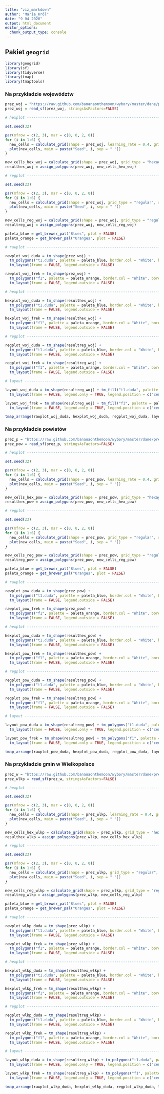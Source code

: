 ```yaml
---
title: "viz_markdown"
author: "Maria_Król"
date: "9 04 2020"
output: html_document
editor_options: 
  chunk_output_type: console
---
```


## Pakiet `geogrid`

```r

library(geogrid)
library(sf)
library(tidyverse)
library(tmap)
library(tmaptools)

```

### Na przykładzie województw
```r

prez_woj = "https://raw.github.com/bananaonthemoon/wybory/master/dane/prez_woj.gpkg"
prez_woj = read_sf(prez_woj, stringsAsFactors=FALSE)

```

```r

# hexplot -----------------------------------------------------------------

set.seed(32)

par(mfrow = c(2, 3), mar = c(0, 0, 2, 0))
for (i in 1:6) {
  new_cells = calculate_grid(shape = prez_woj, learning_rate = 0.4, grid_type = "hexagonal", seed = i)
  plot(new_cells, main = paste("Seed", i, sep = " "))
}

new_cells_hex_woj = calculate_grid(shape = prez_woj, grid_type = "hexagonal", seed = 2)
resulthex_woj = assign_polygons(prez_woj, new_cells_hex_woj)

```

```r

# regplot -----------------------------------------------------------------

set.seed(23)

par(mfrow = c(2, 3), mar = c(0, 0, 2, 0))
for (i in 1:6) {
  new_cells = calculate_grid(shape = prez_woj, grid_type = "regular", seed = i)
  plot(new_cells, main = paste("Seed", i, sep = " "))
}

new_cells_reg_woj = calculate_grid(shape = prez_woj, grid_type = "regular", seed = 2)
resultreg_woj = assign_polygons(prez_woj, new_cells_reg_woj)

```

```r

paleta_blue = get_brewer_pal("Blues", plot = FALSE)
paleta_orange = get_brewer_pal("Oranges", plot = FALSE)

```

```r

# rawplot -----------------------------------------------------------------

rawplot_woj_duda = tm_shape(prez_woj) + 
  tm_polygons("t1.duda", palette = paleta_blue, border.col = "White", border.alpha = 0.3, legend.show = FALSE) +
  tm_layout(frame = FALSE, legend.outside = FALSE)

rawplot_woj_frek = tm_shape(prez_woj) + 
  tm_polygons("f1", palette = paleta_orange, border.col = "White", border.alpha = 0.3, legend.show = FALSE) +
  tm_layout(frame = FALSE, legend.outside = FALSE)

```

```r

# hexplot -----------------------------------------------------------------

hexplot_woj_duda = tm_shape(resulthex_woj) + 
  tm_polygons("t1.duda", palette = paleta_blue, border.col = "White", border.alpha = 0.3, legend.show = FALSE) +
  tm_layout(frame = FALSE, legend.outside = FALSE)

hexplot_woj_frek = tm_shape(resulthex_woj) + 
  tm_polygons("f1", palette = paleta_orange, border.col = "White", border.alpha = 0.3, legend.show = FALSE) +
  tm_layout(frame = FALSE, legend.outside = FALSE)

```

```r

# regplot -----------------------------------------------------------------

regplot_woj_duda = tm_shape(resultreg_woj) + 
  tm_polygons("t1.duda", palette = paleta_blue, border.col = "White", border.alpha = 0.3, legend.show = FALSE) +
  tm_layout(frame = FALSE, legend.outside = FALSE)

regplot_woj_frek = tm_shape(resultreg_woj) + 
  tm_polygons("f1", palette = paleta_orange, border.col = "White", border.alpha = 0.3, legend.show = FALSE) +
  tm_layout(frame = FALSE, legend.outside = FALSE)

```

```r
# layout -----------------------------------------------------------------

layout_woj_duda = tm_shape(resultreg_woj) + tm_fill("t1.duda", palette = paleta_blue) +
  tm_layout(frame = FALSE, legend.only = TRUE, legend.position = c("center", "center"))

layout_woj_frek = tm_shape(resultreg_woj) + tm_fill("f1", palette = paleta_orange) +
  tm_layout(frame = FALSE, legend.only = TRUE, legend.position = c("center", "center"))

```

```r

tmap_arrange(rawplot_woj_duda, hexplot_woj_duda, regplot_woj_duda, layout_woj_duda, rawplot_woj_frek, hexplot_woj_frek, regplot_woj_frek, layout_woj_frek, nrow = 2)

```

### Na przykładzie powiatów
```r

prez_p = "https://raw.github.com/bananaonthemoon/wybory/master/dane/prez_powiaty.gpkg"
prez_pow = read_sf(prez_p, stringsAsFactors=FALSE)

```

```r

# hexplot -----------------------------------------------------------------

set.seed(32)

par(mfrow = c(2, 3), mar = c(0, 0, 2, 0))
for (i in 1:6) {
  new_cells = calculate_grid(shape = prez_pow, learning_rate = 0.4, grid_type = "hexagonal", seed = i)
  plot(new_cells, main = paste("Seed", i, sep = " "))
}

new_cells_hex_pow = calculate_grid(shape = prez_pow, grid_type = "hexagonal", seed = 2)
resulthex_pow = assign_polygons(prez_pow, new_cells_hex_pow)

```

```r

# regplot -----------------------------------------------------------------

set.seed(23)

par(mfrow = c(2, 3), mar = c(0, 0, 2, 0))
for (i in 1:6) {
  new_cells = calculate_grid(shape = prez_pow, grid_type = "regular", seed = i)
  plot(new_cells, main = paste("Seed", i, sep = " "))
}

new_cells_reg_pow = calculate_grid(shape = prez_pow, grid_type = "regular", seed = 2)
resultreg_pow = assign_polygons(prez_pow, new_cells_reg_pow)

```

```r

paleta_blue = get_brewer_pal("Blues", plot = FALSE)
paleta_orange = get_brewer_pal("Oranges", plot = FALSE)

```

```r

# rawplot -----------------------------------------------------------------

rawplot_pow_duda = tm_shape(prez_pow) + 
  tm_polygons("t1.duda", palette = paleta_blue, border.col = "White", border.alpha = 0.3, legend.show = FALSE) +
  tm_layout(frame = FALSE, legend.outside = FALSE)

rawplot_pow_frek = tm_shape(prez_pow) + 
  tm_polygons("f1", palette = paleta_orange, border.col = "White", border.alpha = 0.3, legend.show = FALSE) +
  tm_layout(frame = FALSE, legend.outside = FALSE)

```

```r

# hexplot -----------------------------------------------------------------

hexplot_pow_duda = tm_shape(resulthex_pow) +
  tm_polygons("t1.duda", palette = paleta_blue, border.col = "White", border.alpha = 0.3, legend.show = FALSE) +
  tm_layout(frame = FALSE, legend.outside = FALSE)

hexplot_pow_frek = tm_shape(resulthex_pow) + 
  tm_polygons("f1", palette = paleta_orange, border.col = "White", border.alpha = 0.3, legend.show = FALSE) +
  tm_layout(frame = FALSE, legend.outside = FALSE)

```

```r

# regplot -----------------------------------------------------------------

regplot_pow_duda = tm_shape(resultreg_pow) + 
  tm_polygons("t1.duda", palette = paleta_blue, border.col = "White", border.alpha = 0.3, legend.show = FALSE) +
  tm_layout(frame = FALSE, legend.outside = FALSE)

regplot_pow_frek = tm_shape(resultreg_pow) + 
  tm_polygons("f1", palette = paleta_orange, border.col = "White", border.alpha = 0.3, legend.show = FALSE) +
  tm_layout(frame = FALSE, legend.outside = FALSE)

```

```r
# layout -----------------------------------------------------------------

layout_pow_duda = tm_shape(resultreg_pow) + tm_polygons("t1.duda", palette = paleta_blue) +
  tm_layout(frame = FALSE, legend.only = TRUE, legend.position = c("center", "center"))

layout_pow_frek = tm_shape(resultreg_pow) + tm_polygons("f1", palette = paleta_orange) +
  tm_layout(frame = FALSE, legend.only = TRUE, legend.position = c("center", "center"))

```

```r

tmap_arrange(rawplot_pow_duda, hexplot_pow_duda, regplot_pow_duda, layout_pow_duda, rawplot_pow_frek, hexplot_pow_frek, regplot_pow_frek, layout_pow_frek, nrow = 2)

```
### Na przykładzie gmin w Wielkopolsce
```r

prez_w = "https://raw.github.com/bananaonthemoon/wybory/master/dane/prez_wlkp.gpkg"
prez_wlkp = read_sf(prez_w, stringsAsFactors=FALSE)

```

```r

# hexplot -----------------------------------------------------------------

set.seed(32)

par(mfrow = c(2, 3), mar = c(0, 0, 2, 0))
for (i in 1:6) {
  new_cells = calculate_grid(shape = prez_wlkp, learning_rate = 0.4, grid_type = "hexagonal", seed = i)
  plot(new_cells, main = paste("Seed", i, sep = " "))
}

new_cells_hex_wlkp = calculate_grid(shape = prez_wlkp, grid_type = "hexagonal", seed = 2)
resulthex_wlkp = assign_polygons(prez_wlkp, new_cells_hex_wlkp)

```

```r

# regplot -----------------------------------------------------------------

set.seed(23)

par(mfrow = c(2, 3), mar = c(0, 0, 2, 0))
for (i in 1:6) {
  new_cells = calculate_grid(shape = prez_wlkp, grid_type = "regular", seed = i)
  plot(new_cells, main = paste("Seed", i, sep = " "))
}

new_cells_reg_wlkp = calculate_grid(shape = prez_wlkp, grid_type = "regular", seed = 2)
resultreg_wlkp = assign_polygons(prez_wlkp, new_cells_reg_wlkp)

```

```r

paleta_blue = get_brewer_pal("Blues", plot = FALSE)
paleta_orange = get_brewer_pal("Oranges", plot = FALSE)

```

```r

# rawplot -----------------------------------------------------------------

rawplot_wlkp_duda = tm_shape(prez_wlkp) + 
  tm_polygons("t1.duda", palette = paleta_blue, border.col = "White", border.alpha = 0.3, legend.show = FALSE) +
  tm_layout(frame = FALSE, legend.outside = FALSE)

rawplot_wlkp_frek = tm_shape(prez_wlkp) + 
  tm_polygons("f1", palette = paleta_orange, border.col = "White", border.alpha = 0.3, legend.show = FALSE) +
  tm_layout(frame = FALSE, legend.outside = FALSE)

```

```r

# hexplot -----------------------------------------------------------------

hexplot_wlkp_duda = tm_shape(resulthex_wlkp) +
  tm_polygons("t1.duda", palette = paleta_blue, border.col = "White", border.alpha = 0.3, legend.show = FALSE) +
  tm_layout(frame = FALSE, legend.outside = FALSE)

hexplot_wlkp_frek = tm_shape(resulthex_wlkp) + 
  tm_polygons("f1", palette = paleta_orange, border.col = "White", border.alpha = 0.3, legend.show = FALSE) +
  tm_layout(frame = FALSE, legend.outside = FALSE)

```

```r

# regplot -----------------------------------------------------------------

regplot_wlkp_duda = tm_shape(resultreg_wlkp) + 
  tm_polygons("t1.duda", palette = paleta_blue, border.col = "White", border.alpha = 0.3, legend.show = FALSE) +
  tm_layout(frame = FALSE, legend.outside = FALSE)

regplot_wlkp_frek = tm_shape(resultreg_wlkp) + 
  tm_polygons("f1", palette = paleta_orange, border.col = "White", border.alpha = 0.3, legend.show = FALSE) +
  tm_layout(frame = FALSE, legend.outside = FALSE)

```

```r
# layout -----------------------------------------------------------------

layout_wlkp_duda = tm_shape(resultreg_wlkp) + tm_polygons("t1.duda", palette = paleta_blue) +
  tm_layout(frame = FALSE, legend.only = TRUE, legend.position = c("center", "center"))

layout_wlkp_frek = tm_shape(resultreg_wlkp) + tm_polygons("f1", palette = paleta_orange) +
  tm_layout(frame = FALSE, legend.only = TRUE, legend.position = c("center", "center"))

```

```r

tmap_arrange(rawplot_wlkp_duda, hexplot_wlkp_duda, regplot_wlkp_duda, layout_wlkp_duda, rawplot_wlkp_frek, hexplot_wlkp_frek, regplot_wlkp_frek, layout_wlkp_frek, nrow = 2)

```